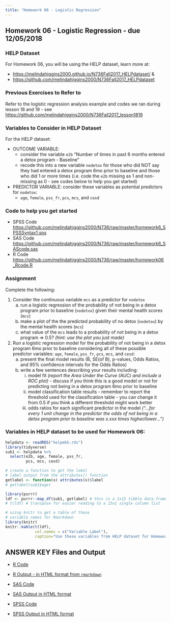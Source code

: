 ```yaml
---
title: "Homework 06 - Logistic Regression"
---
```


## Homework 06 - Logistic Regression - due 12/05/2018

### HELP Dataset

For Homework 06, you will be using the HELP dataset, learn more at:

* [https://melindahiggins2000.github.io/N736Fall2017_HELPdataset/](https://melindahiggins2000.github.io/N736Fall2017_HELPdataset/) &
* [https://github.com/melindahiggins2000/N736Fall2017_HELPdataset](https://github.com/melindahiggins2000/N736Fall2017_HELPdataset)

### Previous Exercises to Refer to

Refer to the logistic regression analysis example and codes we ran during lesson 18 and 19 - see [https://github.com/melindahiggins2000/N736Fall2017_lesson1819](https://github.com/melindahiggins2000/N736Fall2017_lesson1819)

### Variables to Consider in HELP Dataset

For the HELP dataset:

* OUTCOME VARIABLE: 
    - consider the variable `e2b` "Number of times in past 6 months entered a detox program - Baseline" 
    - recode this into a new variable `nodetox` for those who did NOT say they had entered a detox program 6mo prior to baseline and those who did 1 or more times (i.e. code the `e2b` missing as 1 and non-missing as 0 - see codes below to help you get started)
* PREDICTOR VARIABLE: consider these variables as potential predictors for `nodetox`:
    - `age`, `female`, `pss_fr`, `pcs`, `mcs`, and `cesd`

### Code to help you get started

* SPSS Code [https://github.com/melindahiggins2000/N736/raw/master/homework6_SPSSSyntax1.sps](https://github.com/melindahiggins2000/N736/raw/master/homework6_SPSSSyntax1.sps)
* SAS Code [https://github.com/melindahiggins2000/N736/raw/master/homework6_SAScode.sas](https://github.com/melindahiggins2000/N736/raw/master/homework6_SAScode.sas)
* R Code [https://github.com/melindahiggins2000/N736/raw/master/homework06_Rcode.R](https://github.com/melindahiggins2000/N736/raw/master/homework06_Rcode.R)

### Assignment

Complete the following:

1. Consider the continuous variable `mcs` as a predictor for `nodetox`
    a. run a logistic regression of the probability of not being in a detox program prior to baseline (`nodetox`) given their mental health scores (`mcs`)
    b. make a plot of the the predicted probability of no detox (`nodetox`) by the mental health scores (`mcs`)
    c. what value of the `mcs` leads to a probability of not being in a detox program => 0.5? _(hint: use the plot you just made)_
    
2. Run a logistic regression model for the probability of not being in a detox program 6mo prior to baseline considering all of these possible predictor variables: `age`, `female`, `pss_fr`, `pcs`, `mcs`, and `cesd`:
    a. present the final model results (B, SE(of B), p-values, Odds Ratios, and 95% confidence intervals for the Odds Ratios)
    b. write a few sentences describing your results including:
        i. model fit _(report the Area Under the Curve (AUC) and include a ROC plot)_ - discuss if you think this is a good model or not for predicting not being in a detox program 6mo prior to baseline
        ii. model classification table results - remember to report the threshold used for the classification table - you can change it from 0.5 if you think a different threshold might work better
        iii. odds ratios for each significant predictor in the model _("...for every 1 unit change in the predictor the odds of not being in a detox program prior to baseline was x.xxx times higher/lower...")_

### Variables in HELP dataset to be used for Homework 06:

```r
helpdata <- readRDS("helpmkh.rds")
library(tidyverse)
sub1 <- helpdata %>%
  select(e2b, age, female, pss_fr,
         pcs, mcs, cesd)

# create a function to get the label
# label output from the attributes() function
getlabel <- function(x) attributes(x)$label
# getlabel(sub1$age)

library(purrr)
ldf <- purrr::map_df(sub1, getlabel) # this is a 1x15 tibble data.frame
# t(ldf) # transpose for easier reading to a 15x1 single column list

# using knitr to get a table of these
# variable names for Rmarkdown
library(knitr)
knitr::kable(t(ldf),
             col.names = c("Variable Label"),
             caption="Use these variables from HELP dataset for Homework 06")

```

## ANSWER KEY Files and Output

* [R Code](https://github.com/melindahiggins2000/N736Fall2017_Homework6Key/raw/master/Homework6Key_Rcode_2018.R)
* [R Output - in HTML format from `rmarkdown`](https://melindahiggins2000.github.io/N736Fall2017_Homework6Key/Homework6Key_Rcode_2018.html)

* [SAS Code](https://github.com/melindahiggins2000/N736Fall2017_Homework6Key/raw/master/homework6_SAScode_Key2018.sas)
* [SAS Output in HTML format](https://melindahiggins2000.github.io/N736Fall2017_Homework6Key/SASOutput_Homework6Key_2018.htm)

* [SPSS Code](https://github.com/melindahiggins2000/N736Fall2017_Homework6Key/raw/master/homework6_SyntaxSPSS_Key2018.sps)
* [SPSS Output in HTML format](https://melindahiggins2000.github.io/N736Fall2017_Homework6Key/SPSSOutput_Homework6Key_2018.html)
